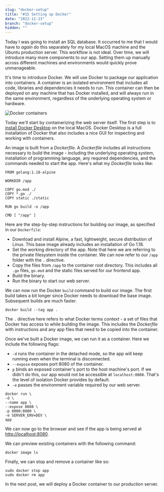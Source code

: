 ```yaml
---
slug: "docker-setup"
title: "#15 Setting up Docker"
date: "2022-12-23"
branch: "docker-setup"
hidden: ""
---
```

Today I was going to install an SQL database. It occurred to me that I would have to *again* do this separately for my local MacOS machine and the Ubuntu production server. This workflow is not ideal. Over time, we will introduce many more components to our app. Setting them up manually across different machines and environments would quickly prove unmanageable.

It's time to introduce Docker. We will use Docker to package our application into containers. A container is an isolated environment that includes all code, libraries and dependencies it needs to run. This container can then be deployed on any machine that has Docker installed, and will always run in the same environment, regardless of the underlying operating system or hardware.

![Docker containers](./img-1.png)

Today we'll start by containerizing the web server itself. The first step is to [install Docker Desktop](https://www.docker.com/products/docker-desktop/) on the local MacOS. Docker Desktop is a full installation of Docker that also includes a nice GUI for inspecting and working with containers.

An image is built from a *Dockerfile*. A *Dockerfile* includes all instructions necessary to build the image - including the underlying operating system, installation of programming language, any required dependencies, and the commands needed to start the app. Here's what my *Dockerfile* looks like:

```
FROM golang:1.18-alpine

WORKDIR /app

COPY go.mod ./
COPY *.go ./
COPY static ./static

RUN go build -o /app

CMD [ "/app" ]
```

Here are the step-by-step instructions for building our image, as specified in our ```Dockerfile```:
- Download and install Alpine, a fast, lightweight, secure distribution of Linux. This base image already includes an installation of Go 1.18.
- Set the working directory of the app. Note that here we are referring to the private filesystem inside the container. We can now refer to our ```/app``` folder with the ```.``` directive.
- Copy the files from ```/app``` to the container root directory. This includes all ```.go``` files, ```go.mod``` and the static files served for our frontend app.
- Build the binary.
- Run the binary to start our web server.

We can now run the Docker ```build``` command to build our image. The first build takes a bit longer since Docker needs to download the base image. Subsequent builds are much faster.
```
docker build --tag app .
```

The ```.``` directive here refers to what Docker terms *context* - a set of files that Docker has access to while building the image. This includes the *Dockerfile* with instructions and any app files that need to be copied into the container.

Once we've built a Docker image, we can run it as a container. Here we include the following flags:
- ```-d``` runs the container in the detached mode, so the app will keep running even when the terminal is disconnected.
- ```--expose``` exposes port 8080 of the container.
- ```p``` binds an exposed container's port to the host machine's port. If we didn't do this, our app would not be accessible at ```localhost:8080```. That's the level of isolation Docker provides by default.
- ```-e``` passes the environment variable required by our web server.

```
docker run \
-d \
--name app \
--expose 8080 \
-p 8080:8080 \
-e SERVER_ENV=DEV \
app
```

We can now go to the browser and see if the app is being served at [http://localhost:8080](http://localhost:8080).

We can preview existing containers with the following command:
```
docker image ls
```

Finally, we can stop and remove a container like so:
```
sudo docker stop app
sudo docker rm app
```

In the next post, we will deploy a Docker container to our production server.